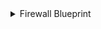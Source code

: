 <details>
<summary> Firewall Blueprint </summary>

```json showLineNumbers
{
  "identifier": "gcpFirewall",
  "description": "This blueprint represents a GCP Firewall in our software catalog",
  "title": "Firewall",
  "icon": "GoogelCloud",
  "schema": {
    "properties": {
      "location": {
        "title": "Location",
        "type": "string"
      },
      "network": {
        "title": "Network",
        "type": "string"
      },
      "destinationRanges": {
        "title": "Destination Ranges",
        "type": "array"
      },
      "sourceRanges": {
        "title": "Source Ranges",
        "type": "array"
      },
      "priority": {
        "title": "Priority",
        "type": "integer"
      },
      "allowed": {
        "title": "Allowed",
        "type": "array"
      },
      "denied": {
        "title": "Denied",
        "type": "array"
      }
    },
    "required": []
  },
  "mirrorProperties": {},
  "calculationProperties": {},
  "relations": {
    "project": {
      "target": "gcpProject",
      "title": "Project",
      "required": false,
      "many": false
    }
  }
}
```

</details>
